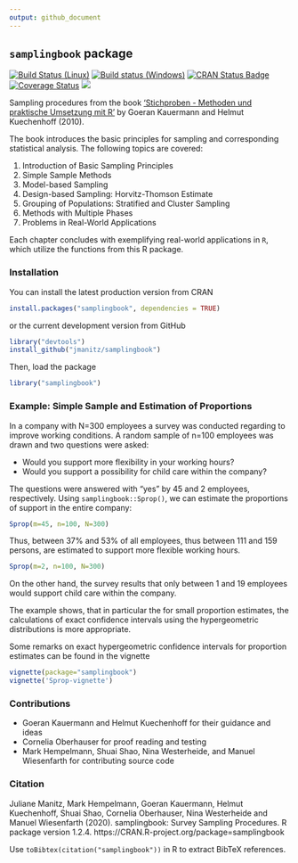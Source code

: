 ```yaml
---
output: github_document
---
```


## `samplingbook` package

[![Build Status (Linux)](https://travis-ci.org/jmanitz/samplingbook.svg?branch=master)](https://travis-ci.org/jmanitz/samplingbook)
[![Build status (Windows)](https://ci.appveyor.com/api/projects/status/github/jmanitz/samplingbook?branch=master&svg=true)](https://ci.appveyor.com/project/jmanitz/samplingbook/branch/master)
[![CRAN Status Badge](http://www.r-pkg.org/badges/version/samplingbook)](https://CRAN.R-project.org/package=samplingbook)
[![Coverage Status](https://coveralls.io/repos/github/jmanitz/samplingbook/badge.svg?branch=master)](https://coveralls.io/github/jmanitz/samplingbook?branch=master)
[![](http://cranlogs.r-pkg.org/badges/samplingbook)](https://CRAN.R-project.org/package=samplingbook)

Sampling procedures from the book ['Stichproben - Methoden und praktische Umsetzung mit R'](https://www.springer.com/de/book/9783642123177) by Goeran Kauermann and Helmut Kuechenhoff (2010).

The book introduces the basic principles for sampling and corresponding statistical analysis. The following topics are covered: 

1. Introduction of Basic Sampling Principles 
2. Simple Sample Methods
3. Model-based Sampling
4. Design-based Sampling: Horvitz-Thomson Estimate
5. Grouping of Populations: Stratified and Cluster Sampling
6. Methods with Multiple Phases 
7. Problems in Real-World Applications

Each chapter concludes with exemplifying real-world applications in `R`, which utilize the functions from this R package.

### Installation

You can install the latest production version from CRAN

```r
install.packages("samplingbook", dependencies = TRUE)
```

or the current development version from GitHub

```r
library("devtools")
install_github("jmanitz/samplingbook")
```

Then, load the package

```r
library("samplingbook")
```

### Example: Simple Sample and Estimation of Proportions

In a company with N=300 employees a survey was conducted regarding to improve working conditions. A random sample of n=100 employees was drawn and two questions were asked: 

- Would you support more flexibility in your working hours? 
- Would you support a possibility for child care within the company? 

The questions were answered with "yes" by 45 and 2 employees, respectively. Using `samplingbook::Sprop()`, we can estimate the proportions of support in the entire company:
``` r
Sprop(m=45, n=100, N=300)
```

Thus, between 37% and 53% of all employees, thus between 111 and 159 persons, are estimated to support more flexible working hours.

``` r
Sprop(m=2, n=100, N=300)
```

On the other hand, the survey results that only between 1 and 19 employees would support child care within the company. 

The example shows, that in particular the for small proportion estimates, the calculations of exact confidence intervals using the hypergeometric distributions is more appropriate. 

Some remarks on exact hypergeometric confidence intervals for proportion estimates can be found in the vignette 

``` r
vignette(package="samplingbook")
vignette('Sprop-vignette')
```

### Contributions

* Goeran Kauermann and Helmut Kuechenhoff for their guidance and ideas 
* Cornelia Oberhauser for proof reading and testing
* Mark Hempelmann, Shuai Shao, Nina Westerheide, and Manuel Wiesenfarth for contributing source code

### Citation

Juliane Manitz, Mark Hempelmann, Goeran Kauermann, Helmut Kuechenhoff, Shuai Shao, Cornelia Oberhauser, Nina Westerheide and Manuel Wiesenfarth (2020). samplingbook: Survey Sampling Procedures. R package version 1.2.4. https://CRAN.R-project.org/package=samplingbook
  
Use `toBibtex(citation("samplingbook"))` in R to extract BibTeX references.

